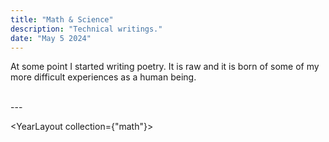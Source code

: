 ```yaml
---
title: "Math & Science"
description: "Technical writings."
date: "May 5 2024"
---
```


At some point I started writing poetry. It is raw and it is born of some of my more difficult experiences as a human being.

<br/>
---
<br/>

<YearLayout collection={"math"}>
</YearLayout>



